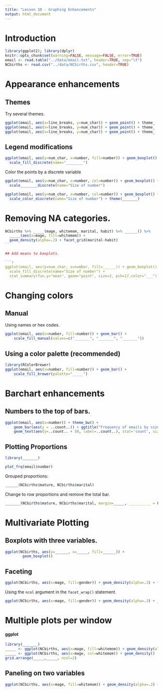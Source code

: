 ```yaml
---
title: "Lesson 10 - Graphing Enhancements"
output: html_document
---
```


# Introduction 

```r
library(ggplot2); library(dplyr)
knitr::opts_chunk$set(warning=FALSE, message=FALSE, error=TRUE) 
email <- read.table("../data/email.txt", header=TRUE, sep="\t")
NCbirths <- read.csv("../data/NCbirths.csv", header=TRUE)
```

# Appearance enhancements

## Themes

Try several themes. 

```r
ggplot(email, aes(x=line_breaks, y=num_char)) + geom_point() + theme_
ggplot(email, aes(x=line_breaks, y=num_char)) + geom_point() + theme_
ggplot(email, aes(x=line_breaks, y=num_char)) + geom_point() + theme_
```

## Legend modifications

```r
ggplot(email, aes(y=num_char, x=number, fill=number)) + geom_boxplot() + 
  scale_fill_discrete(name="________")
```

Color the points by a discrete variable
```r
ggplot(email, aes(y=num_char, x=number, col=number)) + geom_boxplot() + 
  scale________discrete(name="Size of number")
```


```r
ggplot(email, aes(y=num_char, x=number, col=number)) + geom_boxplot() + 
  scale_color_discrete(name="Size of number") + theme(_______)
```

# Removing NA categories. 

```r
NCbirths %>% _____(mage, whitemom, marital, habit) %>% ______() %>% 
  _____(aes(x=mage, fill=whitemom)) + 
  geom_density(alpha=.2) + facet_grid(marital~habit)
``

## Add means to boxplots. 

```r
ggplot(email, aes(y=num_char, x=number, fill=______)) + geom_boxplot() + 
  scale_fill_discrete(name="Size of number") + 
  stat_summary(fun.y="mean", geom="point", size=3, pch=17,color="___")
```


# Changing colors

## Manual

Using names or hex codes.

```r
ggplot(email, aes(x=number, fill=number)) + geom_bar() +
    scale_fill_manual(values=c("_______", "_______", "_______"))
```
 
 
 
## Using a color palette (recommended)
```r
library(RColorBrewer)
ggplot(email, aes(x=number, fill=number)) + geom_bar() +
    scale_fill_brewer(palette="_____")
```


# Barchart enhancements

## Numbers to the top of bars. 

```r
ggplot(email, aes(x=number)) + theme_bw() + 
    geom_bar(aes(y = ..count..)) + ggtitle("Frequency of emails by size of number") + 
    geom_text(aes(y=..count.. + 50, label=..count..), stat='count', size = 5)
```

## Plotting Proportions

```r
library(_______)

plot_frq(email$number)
```

Grouped proportions: 

```r
______(NCbirths$mature, NCbirths$marital)
```

Change to row proportions and remove the total bar. 
```r
_______(NCbirths$mature, NCbirths$marital, margin=_____, __________ = FALSE)
```

# Multivariate Plotting 

## Boxplots with three variables. 

```r
ggplot(NCbirths, aes(y=______, x=_____, fill=______)) + 
        geom_boxplot()
```

## Faceting

```r
ggplot(NCbirths, aes(x=mage, fill=gender)) + geom_density(alpha=.3) + facet_wrap(~____)
```

Using the `ncol` argument in the `facet_wrap()` statement. 
```r
ggplot(NCbirths, aes(x=mage, fill=gender)) + geom_density(alpha=.3) + ________(~____, ncol=1)
```
 

# Multiple plots per window

#### ggplot

```r
library(_______)
_____ <- ggplot(NCbirths, aes(x=mage, fill=whitemom)) + geom_density(alpha=.2)
_____ <- ggplot(NCbirths, aes(x=mage, col=whitemom)) + geom_density() 
grid.arrange(_____,_____, ncol=2)
```


## Paneling on two variables

```r
ggplot(NCbirths, aes(x=mage, fill=whitemom)) + geom_density(alpha=.2) + _______(marital~habit)
```



